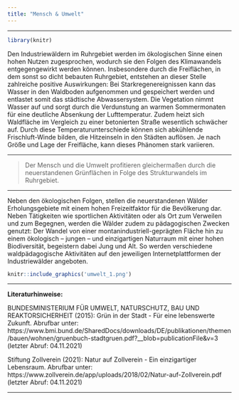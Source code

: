 ```yaml
---
title: "Mensch & Umwelt"
---
```

***
```r
library(knitr)
```


Den Industriewäldern im Ruhrgebiet werden im ökologischen Sinne einen hohen Nutzen zugesprochen, wodurch sie den Folgen des Klimawandels entgegengewirkt werden können. Insbesondere durch die Freiflächen, in dem sonst so dicht bebauten Ruhrgebiet, entstehen an dieser Stelle zahlreiche positive Auswirkungen: Bei Starkregenereignissen kann das Wasser in den Waldboden aufgenommen und gespeichert werden und entlastet somit das städtische Abwassersystem. Die Vegetation nimmt Wasser auf und sorgt durch die Verdunstung an warmen Sommermonaten für eine deutliche Absenkung der Lufttemperatur. Zudem heizt sich Waldfläche im Vergleich zu einer betonierten Straße wesentlich schwächer auf. Durch diese Temperaturunterschiede können sich abkühlende Frischluft-Winde bilden, die Hitzeinseln in den Städten auflösen. Je nach Größe und Lage der Freifläche, kann dieses Phänomen stark variieren.

***

> Der Mensch und die Umwelt profitieren gleichermaßen durch die neuerstandenen Grünflächen in Folge des Strukturwandels im Ruhrgebiet. 

***

Neben den ökologischen Folgen, stellen die neuerstandenen Wälder Erholungsgebiete mit einem hohen Freizeitfaktor für die Bevölkerung dar. Neben Tätigkeiten wie sportlichen Aktivitäten oder als Ort zum Verweilen und zum Begegnen, werden die Wälder zudem zu pädagogischen Zwecken genutzt: Der Wandel von einer montanindustriell-geprägten Fläche hin zu einem ökologisch – jungen – und einzigartigen Naturraum mit einer hohen Biodiversität, begeistern dabei Jung und Alt. So werden verschiedene waldpädagogische Aktivitäten auf den jeweiligen Internetplattformen der Industriewälder angeboten.

```r
knitr::include_graphics('umwelt_1.png')
```

***

**Literaturhinweise:**

BUNDESMINISTERIUM FÜR UMWELT, NATURSCHUTZ, BAU UND REAKTORSICHERHEIT (2015):  Grün in der Stadt - Für eine lebenswerte Zukunft. Abrufbar unter: https://www.bmi.bund.de/SharedDocs/downloads/DE/publikationen/themen/bauen/wohnen/gruenbuch-stadtgruen.pdf?__blob=publicationFile&v=3 (letzter Abruf: 04.11.2021)

Stiftung Zollverein (2021): Natur auf Zollverein - Ein einzigartiger Lebensraum. Abrufbar unter: https://www.zollverein.de/app/uploads/2018/02/Natur-auf-Zollverein.pdf (letzter Abruf: 04.11.2021) 

***
